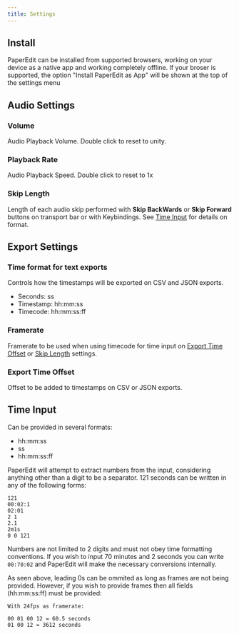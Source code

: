 ```yaml
---
title: Settings
---
```


## Install

PaperEdit can be installed from supported browsers, working on your device as a native app and working completely offline. If your broser is supported, the option "Install PaperEdit as App" will be shown at the top of the settings menu

## Audio Settings

### Volume

Audio Playback Volume. Double click to reset to unity.

### Playback Rate

Audio Playback Speed. Double click to reset to 1x

### Skip Length

Length of each audio skip performed with **Skip BackWards** or **Skip Forward** buttons on transport bar or with Keybindings.
See [Time Input](settings#time-input) for details on format.

## Export Settings

### Time format for text exports

Controls how the timestamps will be exported on CSV and JSON exports.

- Seconds: ss
- Timestamp: hh:mm:ss
- Timecode: hh:mm:ss:ff

### Framerate

Framerate to be used when using timecode for time input on [Export Time Offset](settings#export-time-offset) or [Skip Length](settings#skip-length) settings.

### Export Time Offset

Offset to be added to timestamps on CSV or JSON exports.

## Time Input

Can be provided in several formats:

- hh:mm:ss
- ss
- hh:mm:ss:ff

PaperEdit will attempt to extract numbers from the input, considering anything other than a digit to be a separator. 121 seconds can be written in any of the following forms:

```
121
00:02:1
02:01
2 1
2.1
2m1s
0 0 121
```

Numbers are not limited to 2 digits and must not obey time formatting conventions. If you wish to input 70 minutes and 2 seconds you can write `00:70:02` and PaperEdit will make the necessary conversions internally.

As seen above, leading 0s can be ommited as long as frames are not being provided. However, if you wish to provide frames then all fields (hh:mm:ss:ff) must be provided:

```
With 24fps as framerate:

00 01 00 12 = 60.5 seconds
01 00 12 = 3612 seconds
```